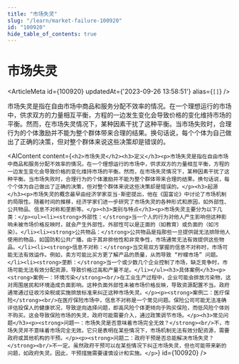 ```yaml
---
title: "市场失灵"
slug: "/learn/market-failure-100920"
id: "100920"
hide_table_of_contents: true
---
```



# 市场失灵

<ArticleMeta id={100920} updatedAt={'2023-09-26 13:58:51'} alias={`[]`} />
<div className='border-solid border-b border-t-0 my-4 border-[var(--ifm-color-gray-300)]' />

市场失灵是指在自由市场中商品和服务分配不效率的情况。在一个理想运行的市场中，供求双方的力量相互平衡，方程的一边发生变化会导致价格的变化维持市场的平衡。然而，在市场失灵情况下，某种因素干扰了这种平衡。当市场失败时，合理行为的个体激励并不能为整个群体带来合理的结果。换句话说，每个个体为自己做出了正确的决策，但对整个群体来说这些决策却是错误的。

<AIContent content={`<h2>市场失灵</h2><h3>定义</h3><p>市场失灵是指在自由市场中商品和服务分配不效率的情况。在一个理想运行的市场中，供求双方的力量相互平衡，方程的一边发生变化会导致价格的变化维持市场的平衡。然而，在市场失灵情况下，某种因素干扰了这种平衡。当市场失败时，合理行为的个体激励并不能为整个群体带来合理的结果。换句话说，每个个体为自己做出了正确的决策，但对整个群体来说这些决策却是错误的。</p><h3>起源</h3><p>市场失灵的概念最早由经济学家亚当·斯密提出，他在《国富论》中讨论了市场机制的局限性。随着时间的推移，经济学家们进一步研究了市场失灵的各种形式和原因，如外部性、公共物品、信息不对称和垄断等。</p><h3>类别与特点</h3><p>市场失灵主要分为以下几类：</p><ul><li><strong>外部性：</strong>当一个人的行为对他人产生影响但这种影响未被市场价格反映时，就会产生外部性。外部性可以是正面的（如教育）或负面的（如污染）。</li><li><strong>公共物品：</strong>公共物品是指那些一旦提供就无法排除他人使用的物品，如国防和公共广播。由于其非排他性和非竞争性，市场通常无法有效提供这些物品。</li><li><strong>信息不对称：</strong>当交易双方掌握的信息不对称时，市场可能无法有效运作。例如，卖方可能比买方更了解产品的质量，从而导致 “柠檬市场” 问题。</li><li><strong>垄断：</strong>当一个或少数几个企业控制了市场，缺乏竞争时，市场可能无法有效分配资源，导致价格过高和产量不足。</li></ul><h3>具体案例</h3><p><strong>案例一：环境污染</strong><br/>在工业生产过程中，企业可能会排放污染物，这对周围居民和环境造成负面影响。这种负面外部性未被市场价格反映，导致资源配置不当。政府通常通过征收污染税或实施排放标准来纠正这种市场失灵。</p><p><strong>案例二：医疗保险</strong><br/>在医疗保险市场中，信息不对称是一个常见问题。保险公司可能无法准确评估投保人的健康状况，导致逆向选择问题，即高风险个体更倾向于购买保险，而低风险个体则不购买。这会导致保险市场的失灵，政府可能需要介入，通过政策调节市场。</p><h3>常见问题</h3><p><strong>问题一：市场失灵是否意味着市场完全无效？</strong><br/>不，市场失灵并不意味着市场完全无效。它只是表明在某些情况下，市场机制无法有效分配资源，需要政府或其他机构的干预。</p><p><strong>问题二：政府干预是否总能解决市场失灵？</strong><br/>不一定。虽然政府干预可以在某些情况下纠正市场失灵，但也可能带来新的问题，如政府失灵。因此，干预措施需要谨慎设计和实施。</p>`} id={100920} />
